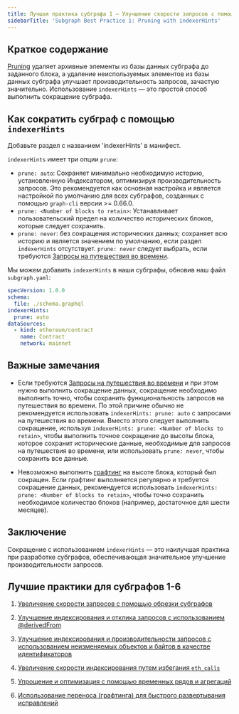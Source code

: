 ```yaml
---
title: Лучшая практика субграфа 1 — Улучшение скорости запросов с помощью сокращения (Pruning) субграфа
sidebarTitle: 'Subgraph Best Practice 1: Pruning with indexerHints'
---
```


## Краткое содержание

[Pruning](/developing/creating-a-subgraph/#prune) удаляет архивные элементы из базы данных субграфа до заданного блока, а удаление неиспользуемых элементов из базы данных субграфа улучшает производительность запросов, зачастую значительно. Использование `indexerHints` — это простой способ выполнить сокращение субграфа.

## Как сократить субграф с помощью `indexerHints`

Добавьте раздел с названием 'indexerHints' в манифест.

`indexerHints` имеет три опции `prune`:

- `prune: auto`: Сохраняет минимально необходимую историю, установленную Индексатором, оптимизируя производительность запросов. Это рекомендуется как основная настройка и является настройкой по умолчанию для всех субграфов, созданных с помощью `graph-cli` версии >= 0.66.0.
- `prune: <Number of blocks to retain>`: Устанавливает пользовательский предел на количество исторических блоков, которые следует сохранить.
- `prune: never`: без сокращения исторических данных; сохраняет всю историю и является значением по умолчанию, если раздел `indexerHints` отсутствует. `prune: never` следует выбрать, если требуются [Запросы на путешествия во времени](/subgraphs/querying/graphql-api/#time-travel-queries).

Мы можем добавить `indexerHints` в наши субграфы, обновив наш файл `subgraph.yaml`:

```yaml
specVersion: 1.0.0
schema:
  file: ./schema.graphql
indexerHints:
  prune: auto
dataSources:
  - kind: ethereum/contract
    name: Contract
    network: mainnet
```

## Важные замечания

- Если требуются [Запросы на путешествия во времени](/subgraphs/querying/graphql-api/#time-travel-queries) и при этом нужно выполнить сокращение данных, сокращение необходимо выполнить точно, чтобы сохранить функциональность запросов на путешествия во времени. По этой причине обычно не рекомендуется использовать `indexerHints: prune: auto` с запросами на путешествия во времени. Вместо этого следует выполнить сокращение, используя `indexerHints: prune: <Number of blocks to retain>`, чтобы выполнить точное сокращение до высоты блока, которое сохранит исторические данные, необходимые для запросов на путешествия во времени, или использовать `prune: never`, чтобы сохранить все данные.

- Невозможно выполнить [графтинг](/subgraphs/cookbook/grafting/) на высоте блока, который был сокращен. Если графтинг выполняется регулярно и требуется сокращение данных, рекомендуется использовать `indexerHints: prune: <Number of blocks to retain>`, чтобы точно сохранить необходимое количество блоков (например, достаточное для шести месяцев).

## Заключение

Сокращение с использованием `indexerHints` — это наилучшая практика при разработке субграфов, обеспечивающая значительное улучшение производительности запросов.

## Лучшие практики для субграфов 1-6

1. [Увеличение скорости запросов с помощью обрезки субграфов](/subgraphs/best-practices/pruning/)

2. [Улучшение индексирования и отклика запросов с использованием @derivedFrom](/subgraphs/best-practices/derivedfrom/)

3. [Улучшение индексирования и производительности запросов с использованием неизменяемых объектов и байтов в качестве идентификаторов](/subgraphs/best-practices/immutable-entities-bytes-as-ids/)

4. [Увеличение скорости индексирования путем избегания `eth_calls`](/subgraphs/best-practices/avoid-eth-calls/)

5. [Упрощение и оптимизация с помощью временных рядов и агрегаций](/subgraphs/best-practices/timeseries/)

6. [Использование переноса (графтинга) для быстрого развертывания исправлений](/subgraphs/best-practices/grafting-hotfix/)
